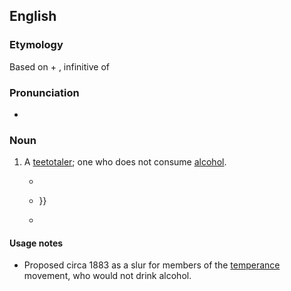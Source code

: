 ==English==
{{rfquote|Is it used to mean "a drinker of water"? Or is it used to mean "a member of the temperance movement"?}}

===Etymology===
Based on {{etyl|la}} {{term|aqua||water|lang=la}} + {{term|bibere|lang=la}}, infinitive of {{term|bibo|bibō|to drink|lang=la}}

===Pronunciation===
* {{IPA|/æk.wə.bɪb/}}

===Noun===
{{en-noun}}

# {{very|rare|obsolete|derogatory}} A [[teetotaler]]; one who does not consume [[alcohol]].
#* {{quote-book|year=1883|title=The Louisville Medical News: a weekly journal of medicine and surgery: Volumes 15-16 |passage=and '''aquabibs''' are epithets bestowed by the champions of alcohol in London upon the temperance folk.}}
#* {{quote-book|year=1949|title=The spectacular San Franciscans|author=Julia Cooley Altrocchi|passage=Dwight L. Moody and John B. Gough, the great '''aquabib''', had commanded attention {{...}}<!--Google Books preview stops here-->}}
#* {{quote-book|year=1966|title=Topographical poetry in XVII-century Eng|author=Robert Arnold Aubin|passage=While its more sober counterpart was directed to quite different ends by a pugnacious '''aquabib''', William Henry Draper}}

====Usage notes====
* Proposed circa 1883 as a slur for members of the [[temperance]] movement, who would not drink alcohol.